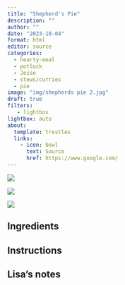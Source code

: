```yaml
---
title: "Shepherd's Pie"
description: ""
author: ""
date: "2023-10-04"
format: html
editor: source
categories:
  - hearty-meal
  - potluck
  - Jesse
  - stews/curries
  - pie
image: "img/shepherds pie 2.jpg"
draft: true
filters:
   - lightbox
lightbox: auto
about:
  template: trestles
  links:
    - icon: bowl
      text: Source
      href: https://www.google.com/
---
```


![](img/shepherds pie 1.jpg)

![](img/shepherds pie 3.jpgg)

![](img/shepherds pie 4.jpg)


## Ingredients


## Instructions


## Lisa's notes